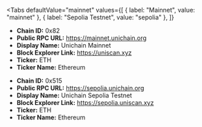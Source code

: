 
<Tabs
 defaultValue="mainnet"
  values={[
    { label: "Mainnet", value: "mainnet" },
    { label: "Sepolia Testnet", value: "sepolia" },
  ]}
>
<TabItem value="mainnet">

- **Chain ID:** 0x82
- **Public RPC URL:** https://mainnet.unichain.org
- **Display Name:** Unichain Mainnet
- **Block Explorer Link:** https://uniscan.xyz
- **Ticker:** ETH
- **Ticker Name:** Ethereum

</TabItem>

<TabItem value="sepolia">

- **Chain ID:** 0x515
- **Public RPC URL:** https://sepolia.unichain.org
- **Display Name:** Unichain Sepolia Testnet
- **Block Explorer Link:** https://sepolia.uniscan.xyz
- **Ticker:** ETH
- **Ticker Name:** Ethereum

</TabItem>
</Tabs>
